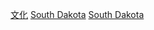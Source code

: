 {{Commonscat|Culture of South Dakota}}

[[Category:南达科他州|文化]]
[[Category:美國各州文化|South Dakota]]
[[Category:美國中西部文化|South Dakota]]